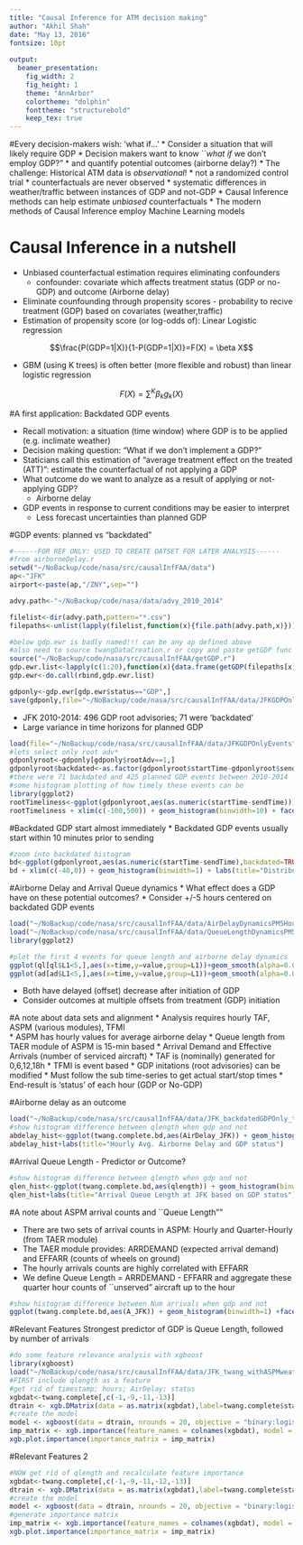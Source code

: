 ```yaml
---
title: "Causal Inference for ATM decision making"
author: "Akhil Shah"
date: "May 13, 2016"
fontsize: 10pt
 
output:
  beamer_presentation:
    fig_width: 2
    fig_height: 1
    theme: "AnnArbor"
    colortheme: "dolphin"
    fonttheme: "structurebold"
    keep_tex: true
---
```


#Every decision-makers wish: 'what if...'
* Consider a situation that will likely require GDP
* Decision makers want to know ``*what if* we don't employ GDP?"
    * and quantify potential outcomes (airborne delay?)
* The challenge: Historical ATM data is *observational*! 
    * not a randomized control trial 
    * counterfactuals are never observed
    * systematic differences in weather/traffic between instances of GDP and not-GDP 
* Causal Inference methods can help estimate *unbiased* counterfactuals 
* The modern methods of Causal Inference employ Machine Learning models

# Causal Inference in a nutshell
* Unbiased counterfactual estimation requires eliminating confounders
    * confounder: covariate which affects treatment status (GDP or no-GDP) and outcome (Airborne delay)
* Eliminate counfounding through propensity scores - probability to recive treatment (GDP) based on covariates (weather,traffic)
* Estimation of propensity score (or log-odds of): Linear Logistic regression 

$$\frac{P(GDP=1|X)}{1-P(GDP=1|X)}=F(X) = \beta X$$

* GBM (using K trees) is often better (more flexible and robust) than linear logistic regression

$$F(X) = \sum^K\beta_k g_k(X)$$ 

#A first application: Backdated GDP events

* Recall motivation: a situation (time window) where GDP is to be applied (e.g. inclimate weather)
* Decision making question: "What if we don't implement a GDP?" 
* Staticians call this estimation of "average treatment effect on the treated (ATT)": estimate the counterfactual of not applying a GDP
* What outcome do we want to analyze as a result of applying or not-applying GDP?
    - Airborne delay
* GDP events in response to current conditions may be easier to interpret
    - Less forecast uncertainties than planned GDP

#GDP events: planned vs "backdated"

```r
#------FOR REF ONLY: USED TO CREATE DATSET FOR LATER ANALYSIS------
#from airborneDelay.r
setwd("~/NoBackup/code/nasa/src/causalInfFAA/data")
ap<-"JFK"
airport<-paste(ap,"/ZNY",sep="")

advy.path<-"~/NoBackup/code/nasa/data/advy_2010_2014"

filelist<-dir(advy.path,pattern="*.csv")
filepaths<-unlist(lapply(filelist,function(x){file.path(advy.path,x)}))

#below gdp.ewr is badly named!!! can be any ap defined above
#also need to source twangDataCreation.r or copy and paste getGDP func from it
source("~/NoBackup/code/nasa/src/causalInfFAA/getGDP.r")
gdp.ewr.list<-lapply(c(1:20),function(x){data.frame(getGDP(filepaths[x],airport))})
gdp.ewr<-do.call(rbind,gdp.ewr.list)

gdponly<-gdp.ewr[gdp.ewr$status=="GDP",]
save(gdponly,file="~/NoBackup/code/nasa/src/causalInfFAA/data/JFKGDPOnlyEvents")
```


- JFK 2010-2014: 496 GDP root advisories; 71 were 'backdated' 
- Large variance in time horizons for planned GDP 
```r
load(file="~/NoBackup/code/nasa/src/causalInfFAA/data/JFKGDPOnlyEvents")
#lets select only root adv*
gdponlyroot<-gdponly[gdponly$rootAdv==1,]
gdponlyroot$backdated<-as.factor(gdponlyroot$startTime-gdponlyroot$sendTime<0)
#there were 71 backdated and 425 planned GDP events between 2010-2014
#some histogram plotting of how timely these events can be
library(ggplot2)
rootTimeliness<-ggplot(gdponlyroot,aes(as.numeric(startTime-sendTime)))
rootTimeliness + xlim(c(-100,500)) + geom_histogram(binwidth=10) + facet_grid(backdated ~ .) +  labs(title="Distribution of all GDP Root Advisories",x="Start-Send time in Minutes")
```


#Backdated GDP start almost immediately
* Backdated GDP events usually start within 10 minutes prior to sending
```r
#zoom into backdated histogram
bd<-ggplot(gdponlyroot,aes(as.numeric(startTime-sendTime),backdated=TRUE))
bd + xlim(c(-40,0)) + geom_histogram(binwidth=1) + labs(title="Distribution of BackDated GDP Root Advisories",x="Start-Send time in Minutes")
```

#Airborne Delay and Arrival Queue dynamics
* What effect does a GDP have on these potential outcomes?
* Consider +/-5 hours centered on backdated GDP events
```r
load("~/NoBackup/code/nasa/src/causalInfFAA/data/AirDelayDynamicsPM5HoursAroundBackDatedGDP")
load("~/NoBackup/code/nasa/src/causalInfFAA/data/QueueLengthDynamicsPM5HoursAroundBackDatedGDP")
library(ggplot2)

#plot the first 4 events for queue length and airborne delay dynamics
ggplot(ql[ql$L1<5,],aes(x=time,y=value,group=L1))+geom_smooth(alpha=0.01, size=.5,aes(colour=factor(L1))) + geom_point(aes(colour=factor(L1)))+labs(title="Dynamics of Arrival Queue Around a backdated GDP",x="Relative time [hours]",y="Number in Arrival Queue")
ggplot(ad[ad$L1<5,],aes(x=time,y=value,group=L1))+geom_smooth(alpha=0.01, size=.5,aes(colour=factor(L1))) + geom_point(aes(colour=factor(L1)))+labs(title="Dynamics of Airborne Delay Around a backdated GDP",x="Relative time [hours]",y="Airborne Delay [minutes]")

```
* Both have delayed (offset) decrease after initiation of GDP 
* Consider outcomes at multiple offsets from treatment (GDP) initiation



#A note about data sets and alignment
* Analysis requires hourly TAF, ASPM (various modules), TFMI  
* ASPM has hourly values for average airborne delay
    * Queue length from TAER module of ASPM is 15-min based
    * Arrival Demand and Effective Arrivals (number of serviced aircraft)
* TAF is (nominally) generated for 0,6,12,18h 
* TFMI is event based 
    * GDP initations (root advisories) can be modified
    * Must follow the sub time-series to get actual start/stop times
    * End-result is 'status' of each hour (GDP or No-GDP)

#Airborne delay as an outcome

```r
load("~/NoBackup/code/nasa/src/causalInfFAA/data/JFK_backdatedGDPOnly_twang_withASPMweather_noNA_timestamped_data.Rdata")
#show histogram difference between qlength when gdp and not
abdelay_hist<-ggplot(twang.complete.bd,aes(AirDelay_JFK)) + geom_histogram(binwidth=1) +  xlim(c(-20,20)) +facet_grid(status ~ .,scales = "free_y",labeller = label_both)
abdelay_hist+labs(title="Hourly Avg. Airborne Delay and GDP status")
```


#Arrival Queue Length - Predictor or Outcome?
```r

#show histogram difference between qlength when gdp and not
qlen_hist<-ggplot(twang.complete.bd,aes(qlength)) + geom_histogram(binwidth=5) +facet_grid(status ~ .,scales = "free_y",labeller = label_both)
qlen_hist+labs(title="Arrival Queue Length at JFK based on GDP status")
```

#A note about ASPM arrival counts and ``Queue Length""  

* There are two sets of arrival counts in ASPM: Hourly and Quarter-Hourly (from TAER module)
* The TAER module provides: ARRDEMAND (expected arrival demand) and EFFARR (counts of wheels on ground)
* The hourly arrivals counts are highly correlated with EFFARR
* We define Queue Length = ARRDEMAND - EFFARR and aggregate these quarter hour counts of ``unserved" aircraft up to the hour
```r
#show histogram difference between Num arrivals when gdp and not
ggplot(twang.complete.bd,aes(A_JFK)) + geom_histogram(binwidth=1) +facet_grid(status ~ .,scales = "free_y",labeller = label_both) + labs(title="Number of Arrivals at JFK based on GDP status")
```

#Relevant Features
Strongest predictor of GDP is Queue Length, followed by number of arrivals
```r
#do some feature relevance analysis with xgboost
library(xgboost)
load("~/NoBackup/code/nasa/src/causalInfFAA/data/JFK_twang_withASPMweather_noNA_timestamped_data.Rdata")
#FIRST include qlength as a feature
#get rid of timestamp; hours; AirDelay; status
xgbdat<-twang.complete[,c(-1,-9,-11,-13)] 
dtrain <- xgb.DMatrix(data = as.matrix(xgbdat),label=twang.complete$status)
#create the model
model <- xgboost(data = dtrain, nrounds = 20, objective = "binary:logistic",verbose=0)
imp_matrix <- xgb.importance(feature_names = colnames(xgbdat), model = model)
xgb.plot.importance(importance_matrix = imp_matrix)

```

#Relevant Features 2
```r
#NOW get rid of qlength and recalculate feature importance
xgbdat<-twang.complete[,c(-1,-9,-11,-12,-13)] 
dtrain <- xgb.DMatrix(data = as.matrix(xgbdat),label=twang.complete$status)
#create the model
model <- xgboost(data = dtrain, nrounds = 20, objective = "binary:logistic",verbose=0)
#generate importance matrix
imp_matrix <- xgb.importance(feature_names = colnames(xgbdat), model = model)
xgb.plot.importance(importance_matrix = imp_matrix)
```


